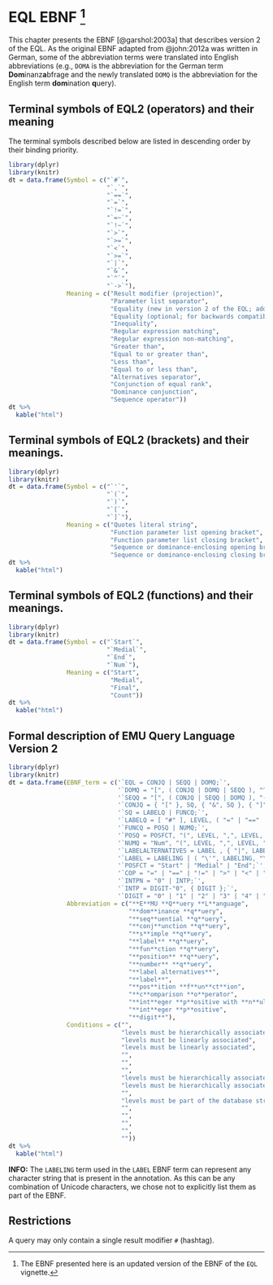 # EQL EBNF [^1-app-chap:EQL-EBNF] {#app-chap:EQL-EBNF}

[^1-app-chap:EQL-EBNF]: The EBNF presented here is an updated version of the EBNF of the `EQL` vignette.

This chapter presents the EBNF [@garshol:2003a] that describes version 2 of the EQL. As the original EBNF adapted from @john:2012a was written in German, some of the abbreviation terms were translated into English abbreviations (e.g., `DOMA` is the abbreviation for the German term **Dom**inanz**a**bfrage and the newly translated `DOMQ` is the abbreviation for the English term **dom**ination **q**uery).

## Terminal symbols of EQL2 (operators) and their meaning

The terminal symbols described below are listed in descending order by their binding priority.

```r
library(dplyr)
library(knitr)
dt = data.frame(Symbol = c("`#`", 
                           "`,`", 
                           "`==`", 
                           "`=`", 
                           "`!=`", 
                           "`=~`", 
                           "`!~`", 
                           "`>`", 
                           "`>=`", 
                           "`<`", 
                           "`>=`", 
                           "`|`", 
                           "`&`", 
                           "`^`", 
                           "`->`"),
                Meaning = c("Result modifier (projection)", 
                            "Parameter list separator", 
                            "Equality (new in version 2 of the EQL; added for cleaner syntax)", 
                            "Equality (optional; for backwards compatibility)", 
                            "Inequality", 
                            "Regular expression matching", 
                            "Regular expression non-matching", 
                            "Greater than", 
                            "Equal to or greater than", 
                            "Less than", 
                            "Equal to or less than", 
                            "Alternatives separator", 
                            "Conjunction of equal rank", 
                            "Dominance conjunction", 
                            "Sequence operator"))
dt %>%
  kable("html")
```

## Terminal symbols of EQL2 (brackets) and their meanings.

```r
library(dplyr)
library(knitr)
dt = data.frame(Symbol = c("`'`", 
                           "`(`", 
                           "`)`", 
                           "`[`", 
                           "`]`"),
                Meaning = c("Quotes literal string", 
                            "Function parameter list opening bracket", 
                            "Function parameter list closing bracket", 
                            "Sequence or dominance-enclosing opening bracket", 
                            "Sequence or dominance-enclosing closing bracket"))
dt %>%
  kable("html")
```

## Terminal symbols of EQL2 (functions) and their meanings.


```r
library(dplyr)
library(knitr)
dt = data.frame(Symbol = c("`Start`",
                           "`Medial`",
                           "`End`",
                           "`Num`"),
                Meaning = c("Start",
                            "Medial",
                            "Final",
                            "Count"))
dt %>%
  kable("html")
```


## Formal description of EMU Query Language Version 2

```r
library(dplyr)
library(knitr)
dt = data.frame(EBNF_term = c('`EQL = CONJQ | SEQQ | DOMQ;`',
                              '`DOMQ = "[", ( CONJQ | DOMQ | SEQQ ), "^", ( CONJQ | DOMQ | SEQQ ), "]";`',
                              '`SEQQ = "[", ( CONJQ | SEQQ | DOMQ ), "->", ( CONJQ | SEQQ | DOMQ ), "]";`',
                              '`CONJQ = { "[" }, SQ, { "&", SQ }, { "]" };`',
                              '`SQ = LABELQ | FUNCQ;`',
                              '`LABELQ = [ "#" ], LEVEL, ( "=" | "==" | "!=" | "=~" | "!~" ), LABELALTERNATIVES;`',
                              '`FUNCQ = POSQ | NUMQ;`',
                              '`POSQ = POSFCT, "(", LEVEL, ",", LEVEL, ")", "=", "0" | "1";`',
                              '`NUMQ = "Num", "(", LEVEL, ",", LEVEL, ")", COP, INTPN;`',
                              '`LABELALTERNATIVES = LABEL , { "|", LABEL };`',
                              '`LABEL = LABELING | ( "\'", LABELING, "\'" );`',
                              '`POSFCT = "Start" | "Medial" | "End";`',
                              '`COP = "=" | "==" | "!=" | ">" | "<" | "<=" | ">=";`',
                              '`INTPN = "0" | INTP;`',
                              '`INTP = DIGIT-"0", { DIGIT };`',
                              '`DIGIT = "0" | "1" | "2" | "3" | "4" | "5" | "6" | "7" | "8" | "9";`'),
                Abbreviation = c("**E**MU **Q**uery **L**anguage",
                                 "**dom**inance **q**uery",
                                 "**seq**uential **q**uery",
                                 "**conj**unction **q**uery",
                                 "**s**imple **q**uery",
                                 "**label** **q**uery",
                                 "**fun**ction **q**uery",
                                 "**position** **q**uery",
                                 "**number** **q**uery",
                                 "**label alternatives**",
                                 "**label**",
                                 "**pos**ition **f**un**ct**ion",
                                 "**c**omparison **o**perator",
                                 "**int**eger **p**ositive with **n**ull",
                                 "**int**eger **p**ositive",
                                 "**digit**"),
                Conditions = c("",
                               "levels must be hierarchically associated",
                               "levels must be linearly associated",
                               "levels must be linearly associated",
                               "",
                               "",
                               "",
                               "levels must be hierarchically associated; second level determines semantics",
                               "levels must be hierarchically associated; first level determines semantics",
                               "",
                               "levels must be part of the database structure; `LABELING` is an arbitrary character string or a label group class configured in the emuDB; result modifier `#` may only occur once",
                               "",
                               "",
                               "",
                               "",
                               ""))
dt %>%
  kable("html")
```

**INFO:** The `LABELING` term used in the `LABEL` EBNF term can represent any character string that is present in the annotation. As this can be any combination of Unicode characters, we chose not to explicitly list them as part of the EBNF.

## Restrictions {#restrictions}

A query may only contain a single result modifier `#` (hashtag).


